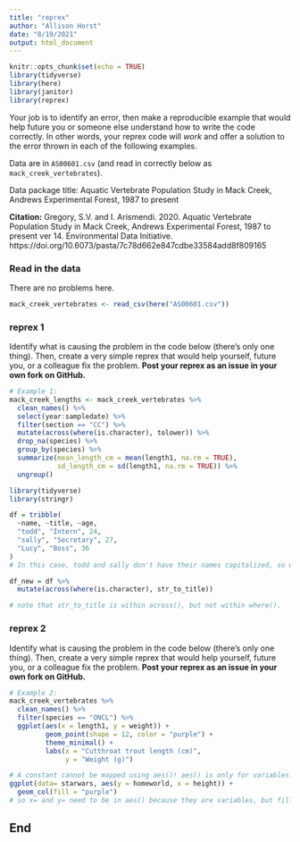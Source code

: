 ```yaml
---
title: "reprex"
author: "Allison Horst"
date: "8/19/2021"
output: html_document
---
```


```r
knitr::opts_chunk$set(echo = TRUE)
library(tidyverse)
library(here)
library(janitor)
library(reprex)
```

Your job is to identify an error, then make a reproducible example that would help future you or someone else understand how to write the code correctly. In other words, your reprex code will *work* and offer a solution to the error thrown in each of the following examples. 

Data are in `AS00601.csv` (and read in correctly below as `mack_creek_vertebrates`). 

Data package title: Aquatic Vertebrate Population Study in Mack Creek, Andrews Experimental Forest, 1987 to present

**Citation:** Gregory, S.V. and I. Arismendi. 2020. Aquatic Vertebrate Population Study in Mack Creek, Andrews Experimental Forest, 1987 to present ver 14. Environmental Data Initiative. https://doi.org/10.6073/pasta/7c78d662e847cdbe33584add8f809165

### Read in the data 

There are no problems here. 
```r
mack_creek_vertebrates <- read_csv(here("AS00601.csv"))
```

### reprex 1

Identify what is causing the problem in the code below (there's only one thing). Then, create a very simple reprex that would help yourself, future you, or a colleague fix the problem. **Post your reprex as an issue in your own fork on GitHub.**

```r
# Example 1: 
mack_creek_lengths <- mack_creek_vertebrates %>% 
  clean_names() %>% 
  select(year:sampledate) %>% 
  filter(section == "CC") %>% 
  mutate(across(where(is.character), tolower)) %>% 
  drop_na(species) %>% 
  group_by(species) %>% 
  summarize(mean_length_cm = mean(length1, na.rm = TRUE),
            sd_length_cm = sd(length1, na.rm = TRUE)) %>% 
  ungroup()
```

```r
library(tidyverse)
library(stringr)

df = tribble(
  ~name, ~title, ~age,
  "todd", "Intern", 24,
  "sally", "Secretary", 27,
  "Lucy", "Boss", 36
)
# In this case, todd and sally don't have their names capitalized, so we want to do that.

df_new = df %>% 
  mutate(across(where(is.character), str_to_title))

# note that str_to_title is within across(), but not within where().

```

### reprex 2

Identify what is causing the problem in the code below (there's only one thing). Then, create a very simple reprex that would help yourself, future you, or a colleague fix the problem. **Post your reprex as an issue in your own fork on GitHub.**

```r
# Example 2:
mack_creek_vertebrates %>% 
  clean_names() %>% 
  filter(species == "ONCL") %>% 
  ggplot(aes(x = length1, y = weight)) +
         geom_point(shape = 12, color = "purple") +
         theme_minimal() +
         labs(x = "Cutthroat trout length (cm)",
              y = "Weight (g)")
```


```r
# A constant cannot be mapped using aes()! aes() is only for variables.
ggplot(data= starwars, aes(y = homeworld, x = height)) +
  geom_col(fill = "purple")
# so x= and y= need to be in aes() because they are variables, but fill = purple is outside of aes() because I want everything to be purple. aes(fill = ""purple) would try and map to a variable, which would require a variable input.

```

## End
